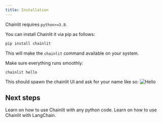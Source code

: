 ```yaml
---
title: Installation
---
```


Chainlit requires `python>=3.8`.

You can install Chainlit it via pip as follows:

```bash
pip install chainlit
```

This will make the `chainlit` command available on your system.

Make sure everything runs smoothly:

```bash
chainlit hello
```

This should spawn the chainlit UI and ask for your name like so:
![Hello](/images/hello.png)

## Next steps

<Card title="In Pure Python" icon="link" href="/pure-python">
  Learn on how to use Chainlit with any python code.
</Card>

<Card title="With LangChain" icon="link" href="/langchain">
  Learn on how to use Chainlit with LangChain.
</Card>
